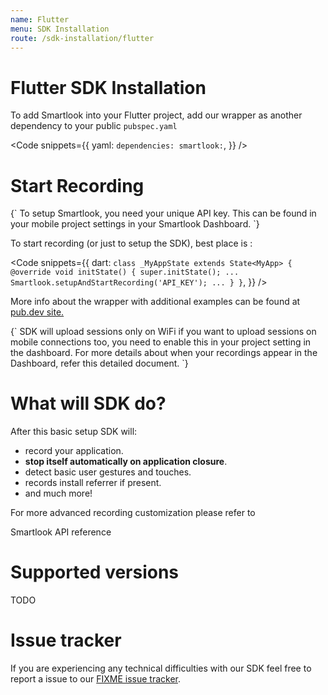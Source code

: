 ```yaml
---
name: Flutter
menu: SDK Installation
route: /sdk-installation/flutter
---
```



# Flutter SDK Installation

To add Smartlook into your Flutter project, add our wrapper as another dependency to your public `pubspec.yaml`

<Code
  snippets={{
    yaml: `
dependencies:
  smartlook:
`,
  }}
/>

# Start Recording

<TextBlock kind="important">
{`
To setup Smartlook, you need your unique API key. This can be found in your mobile project settings in <Link to="https://app.smartlook.com/settings/projects">your Smartlook Dashboard</Link>.
`}
</TextBlock>

To start recording (or just to setup the SDK), best place is  :

<Code
  snippets={{
    dart: `
class _MyAppState extends State<MyApp> {
	@override
	void initState() {
		super.initState();
		...
		Smartlook.setupAndStartRecording('API_KEY');
		...
	  }
}
`,
  }}
/>

More info about the wrapper with additional examples can be found at [pub.dev site.](https://pub.dev/packages/smartlook#-readme-tab-)

<TextBlock kind="note">
{`
SDK will upload sessions only on WiFi if you want to upload sessions on mobile connections too, you need to enable this in your project setting in the dashboard. For more details about when your recordings appear in the Dashboard, refer <Link to="/conceptual/when-i-will-see-the-recordings-in-dashboard">this detailed document</Link>.
`}
</TextBlock>

# What will SDK do?

After this basic setup SDK will:
* record your application.
* **stop itself automatically on application closure**.
* detect basic user gestures and touches.
* records install referrer if present.
* and much more!

For more advanced recording customization please refer to 

<Link to="/api_reference">Smartlook API reference</Link>

# Supported versions
TODO

# Issue tracker
If you are experiencing any technical difficulties with our SDK feel free to report a issue to our [FIXME issue tracker]().
